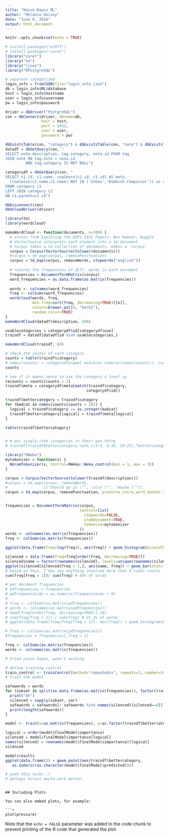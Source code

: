```yaml
---
title: "Naive Bayes ML"
author: "Melanie Heisey"
date: "June 9, 2016"
output: html_document
---
```


```r
knitr::opts_chunk$set(echo = TRUE)
```


```r
# install.packages("e1071")
# install.packages("caret")
library("caret")
library("tm")
library("rjson")
library("RPostgreSQL")

# separate categorized
login_info = fromJSON(file="login_info.json")
db = login_info$ML$database
host = login_info$hostname
user = login_info$username
pw = login_info$password

driver = dbDriver("PostgreSQL")
con = dbConnect(driver, dbname=db,
                host = host,
                port = 5432,
                user = user,
                password = pw)

dbExistsTable(con, "category") & dbExistsTable(con, "note") & dbExistsTable(con, "link")
datadf = dbGetQuery(con, "
SELECT note.description, tag.category, note.id FROM tag
JOIN note ON tag.note = note.id
         AND tag.category IS NOT NULL")

categorydf = dbGetQuery(con, "
SELECT c1.id, c1.name, coalesce(c2.id, c1.id) AS meta,
  (coalesce(c2.name,c1.name) NOT IN ('Inbox','Rubbish Compactor')) as use
FROM category c1
LEFT JOIN category c2
ON c1.parent=c2.id")

dbDisconnect(con)
dbUnloadDriver(driver)
```

```r
library(tm)
library(wordcloud)

makeWordCloud <- function(documents, n=100) {
  # stolen from Exploring the NIPS 2015 Papers: Ben Hamner, Kaggle
  # VectorSource interprets each element into a tm document
  # Corpus takes a tm collection of documents, makes a 'corpus'
  corpus = Corpus(VectorSource(tolower(documents)))
  #corpus = tm_map(corpus, removePunctuation)
  corpus = tm_map(corpus, removeWords, stopwords("english"))
  
  # returns the frequencies of diff. words in each document
  frequencies = DocumentTermMatrix(corpus)
  word_frequencies = as.data.frame(as.matrix(frequencies))
  
  words <- colnames(word_frequencies)
  freq <- colSums(word_frequencies)
  wordcloud(words, freq,
            min.freq=sort(freq, decreasing=TRUE)[[n]],
            colors=brewer.pal(8, "Dark2"),
            random.color=TRUE)
}
makeWordCloud(datadf$description, 100)

usablecategories = categorydf$id[categorydf$use]
traindf = datadf[datadf$id %in% usablecategories,]

makeWordCloud(traindf, 60)
```

```r
# check the counts of each category
counts = table(traindf$category)
# names(counts) = categorydf$name[ match(as.numeric(names(counts)), categorydf$id)]
counts

# see if it makes sense to use the category a level up
recounts = counts[counts < 3]
traindf$meta = categorydf$meta[match(traindf$category,
                                    categorydf$id)]

traindf$bettercategory = traindf$category
for (badcat in names(counts[counts < 3])) {
  logical = traindf$category == as.integer(badcat)
  traindf$bettercategory[logical] = traindf$meta[logical]
}

table(traindf$bettercategory)


# # put single-item categories in their own thing
# traindf[traindf$bettercategory %in% c(3:4, 8:16, 18:23),"bettercategory"] = 100

```

```r

library("RWeka")
mytokenizer = function(x) {
  NGramTokenizer(x, control=RWeka::Weka_control(min = 1, max = 3))
}

corpus = Corpus(VectorSource(tolower(traindf$description)))
#corpus = tm_map(corpus, removeWords,
#                c("should go in \"", "also \"", "maybe \""))
corpus = tm_map(corpus, removePunctuation, preserve_intra_word_dashes = FALSE)


frequencies = DocumentTermMatrix(corpus,
                                 control=list(
                                   stopwords=FALSE,
                                   stemDocument=TRUE,
                                   tokenize=mytokenizer
                                 ))
words <- colnames(as.matrix(frequencies))
freq <- colSums(as.matrix(frequencies))

ggplot(data.frame(freq=log(freq)), aes(freq)) + geom_histogram(binwidth=.1)

silenced = data.frame(freq=freq[order(freq, decreasing=TRUE)])
silenced$name = factor(rownames(silenced), levels=unique(rownames(silenced)))
ggplot(silenced[silenced$freq > 2,], aes(name, freq)) + geom_bar(stat="identity")
# based on this, I'mma say anything involved more than 5 times counts
sum(freq[freq > 1])/ sum(freq) # 64% of words

# per document frequencies
# pdfrequencies = frequencies
# pdfrequencies$v = as.numeric(frequencies$v > 0)
# 
# freq <- colSums(as.matrix(pdfrequencies))
# words <- colnames(as.matrix(pdfrequencies))
# head(freq[order(freq, decreasing=TRUE)],10)
# sum(freq[freq > 1]) / sum(freq) # 21.2% of words
# ggplot(data.frame(freq=freq[freq > 1]), aes(freq)) + geom_histogram(binwidth=1)

# freq <- colSums(as.matrix(pdfrequencies))
#frequencies = frequencies[,freq > 1]

freq <- colSums(as.matrix(frequencies))
words <- colnames(as.matrix(frequencies))

```

```r
# tried naive bayes, wasn't working

# define training control
train_control <- trainControl(method="repeatedcv", repeats=3, number=10, verboseIter=TRUE)
# train the model

safewords = words
for (subset in split(as.data.frame(as.matrix(frequencies)), factor(traindf$bettercategory))) {
  print("eh")
  silenced = sapply(subset, var)
  safewords = safewords[! safewords %in% names(silenced)[silenced==0]]
  print(length(safewords))
}

model <- train(x=as.matrix(frequencies), y=as.factor(traindf$bettercategory), trControl=train_control, method="parRF", tuneLength = 10)

logical = order(model$finalModel$importance)
silenced = model$finalModel$importance[logical]
names(silenced) = rownames(model$finalModel$importance)[logical]
silenced

model$results
ggplot(data.frame()) + geom_point(aes(traindf$bettercategory,
   as.numeric(as.character(model$finalModel$predicted))))

# yeah this sucks :(
# perhaps hclust would work better.

```
```

## Including Plots

You can also embed plots, for example:

```r
plot(pressure)
```

Note that the `echo = FALSE` parameter was added to the code chunk to prevent printing of the R code that generated the plot.
